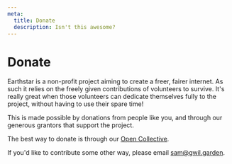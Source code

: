 ```yaml
---
meta:
  title: Donate
  description: Isn't this awesome?
---
```


# Donate

Earthstar is a non-profit project aiming to create a freer, fairer internet. As such it relies on the freely given contributions of volunteers to survive. It's really great when those volunteers can dedicate themselves fully to the project, without having to use their spare time!

This is made possible by donations from people like you, and through our generous grantors that support the project.

The best way to donate is through our [Open Collective](https://opencollective.com/earthstar).

If you'd like to contribute some other way, please email sam@gwil.garden.


